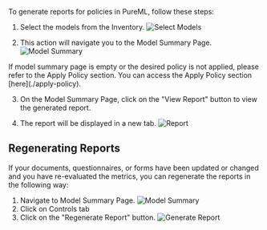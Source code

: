 
To generate reports for policies in PureML, follow these steps:

1. Select the models from the Inventory. ![Select Models](../images/model_inventory.png)

2. This action will navigate you to the Model Summary Page.![Model Summary](../images/model_summary_page.png)

<Info>
If model summary page is empty or the desired policy is not applied, please refer to the Apply Policy section. You can access the Apply Policy section [here](./apply-policy).
</Info>

3. On the Model Summary Page, click on the "View Report" button to view the generated report. 

4. The report will be displayed in a new tab. ![Report](../images/report.png)


## Regenerating Reports

If your documents, questionnaires, or forms have been updated or changed and you have re-evaluated the metrics, you can regenerate the reports in the following way:

1. Navigate to Model Summary Page. ![Model Summary](../images/model_summary_page.png)
2. Click on Controls tab 
3. Click on the "Regenerate Report" button. ![Generate Report](../images/regeneration-report.png)
